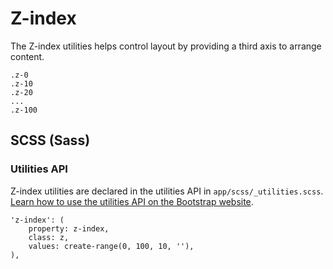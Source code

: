 
<Meta title='Utilities/Main/Z-index' />


# Z-index

The Z-index utilities helps control layout by providing a third axis to arrange content.

```
.z-0
.z-10
.z-20
...
.z-100
```

## SCSS (Sass)

### Utilities API

Z-index utilities are declared in the utilities API in `app/scss/_utilities.scss`.
[Learn how to use the utilities API on the Bootstrap website](https://getbootstrap.com/docs/5.1/utilities/api/#using-the-api).

```
'z-index': (
	property: z-index,
	class: z,
	values: create-range(0, 100, 10, ''),
),
```
